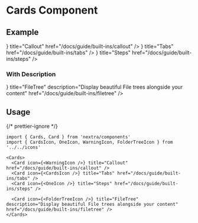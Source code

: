 
# Cards Component

## Example

<Cards>
  <Card
    icon={<WarningIcon />}
    title="Callout"
    href="/docs/guide/built-ins/callout"
  />
  <Card icon={<CardsIcon />} title="Tabs" href="/docs/guide/built-ins/tabs" />
  <Card icon={<OneIcon />} title="Steps" href="/docs/guide/built-ins/steps" />
</Cards>

### With Description
<Cards>
  <Card icon={<FolderTreeIcon />} title="FileTree" description="Display beautiful File trees alongside your content" href="/docs/guide/built-ins/filetree" />
</Cards>

## Usage

{/* prettier-ignore */}
```mdx filename="Markdown"
import { Cards, Card } from 'nextra/components'
import { CardsIcon, OneIcon, WarningIcon, FolderTreeIcon } from '../../icons'

<Cards>
  <Card icon={<WarningIcon />} title="Callout" href="/docs/guide/built-ins/callout" />
  <Card icon={<CardsIcon />} title="Tabs" href="/docs/guide/built-ins/tabs" />
  <Card icon={<OneIcon />} title="Steps" href="/docs/guide/built-ins/steps" />

  <Card icon={<FolderTreeIcon />} title="FileTree" description="Display beautiful File trees alongside your content" href="/docs/guide/built-ins/filetree" />
</Cards>
```
